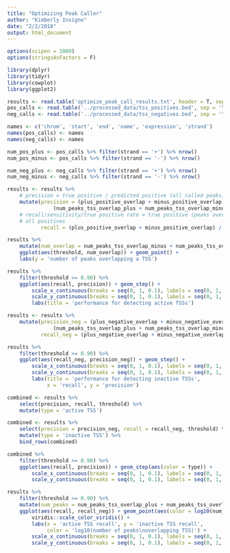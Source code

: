 ```yaml
---
title: "Optimizing Peak Caller"
author: "Kimberly Insigne"
date: "2/2/2018"
output: html_document
---
```


```r
options(scipen = 1000)
options(stringsAsFactors = F)

library(dplyr)
library(tidyr)
library(cowplot)
library(ggplot2)

results <- read.table('optimize_peak_call_results.txt', header = T, sep = '\t')
pos_calls <- read.table('../processed_data/tss_positives.bed', sep = '\t', header = F)
neg_calls <- read.table('../processed_data/tss_negatives.bed', sep = '\t', header = F)

names <- c('chrom', 'start', 'end', 'name', 'expression', 'strand')
names(pos_calls) <- names
names(neg_calls) <- names
```

```r
num_pos_plus <- pos_calls %>% filter(strand == '+') %>% nrow()
num_pos_minus <- pos_calls %>% filter(strand == '-') %>% nrow()

num_neg_plus <- neg_calls %>% filter(strand == '+') %>% nrow()
num_neg_minus <- neg_calls %>% filter(strand == '-') %>% nrow()

results <- results %>% 
    # precision = true positive / predicted positive (all called peaks)
    mutate(precision = (plus_positive_overlap + minus_positive_overlap) /
               (num_peaks_tss_overlap_plus + num_peaks_tss_overlap_minus),
    # recall/sensitivity/true positive rate = true positive (peaks overlap with positive TSS) / 
    # all positives
           recall = (plus_positive_overlap + minus_positive_overlap) / nrow(pos_calls))
```

```r
results %>% 
    mutate(num_overlap = num_peaks_tss_overlap_minus + num_peaks_tss_overlap_plus) %>% 
    ggplot(aes(threshold, num_overlap)) + geom_point() +
    labs(y = 'number of peaks overlapping a TSS')
```

```r
results %>% 
    filter(threshold >= 0.90) %>% 
    ggplot(aes(recall, precision)) + geom_step() +
        scale_x_continuous(breaks = seq(0, 1, 0.1), labels = seq(0, 1, 0.1), limits = c(0, 1.0)) +
        scale_y_continuous(breaks = seq(0, 1, 0.1), labels = seq(0, 1, 0.1), limits = c(0, 1.0)) +
        labs(title = 'performance for detecting active TSSs')
```


```r
results <- results %>% 
    mutate(precision_neg = (plus_negative_overlap + minus_negative_overlap) / 
               (num_peaks_tss_overlap_plus + num_peaks_tss_overlap_minus),
           recall_neg = (plus_negative_overlap + minus_negative_overlap) / nrow(neg_calls))
```


```r
results %>% 
    filter(threshold >= 0.90) %>% 
    ggplot(aes(recall_neg, precision_neg)) + geom_step() +
        scale_x_continuous(breaks = seq(0, 1, 0.1), labels = seq(0, 1, 0.1), limits = c(0, 1.0)) +
        scale_y_continuous(breaks = seq(0, 1, 0.1), labels = seq(0, 1, 0.1), limits = c(0, 1.0)) +
        labs(title = 'performance for detecting inactive TSSs',
             x = 'recall', y = 'precision')
```

```r
combined <- results %>% 
    select(precision, recall, threshold) %>% 
    mutate(type = 'active TSS')

combined <- results %>% 
    select(precision = precision_neg, recall = recall_neg, threshold) %>% 
    mutate(type = 'inactive TSS') %>% 
    bind_rows(combined)
```

```r
combined %>% 
    filter(threshold >= 0.90) %>% 
    ggplot(aes(recall, precision)) + geom_step(aes(color = type)) +
        scale_x_continuous(breaks = seq(0, 1, 0.1), labels = seq(0, 1, 0.1), limits = c(0, 1.0)) +
        scale_y_continuous(breaks = seq(0, 1, 0.1), labels = seq(0, 1, 0.1), limits = c(0, 1.0))
```


```r
results %>% 
    filter(threshold >= 0.90) %>% 
    mutate(num_peaks = num_peaks_tss_overlap_plus + num_peaks_tss_overlap_minus) %>% 
    ggplot(aes(recall, recall_neg)) + geom_point(aes(color = log10(num_peaks))) +
        viridis::scale_color_viridis() +
        labs(x = 'active TSS recall', y = 'inactive TSS recall', 
             color = 'log10(number of peaks\noverlapping TSS)') +
        scale_x_continuous(breaks = seq(0, 1, 0.1), labels = seq(0, 1, 0.1)) +
        scale_y_continuous(breaks = seq(0, 1, 0.1), labels = seq(0, 1, 0.1))
```

